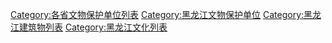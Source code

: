 [[Category:各省文物保护单位列表|Category:各省文物保护单位列表]]
[[Category:黑龙江文物保护单位|Category:黑龙江文物保护单位]]
[[Category:黑龙江建筑物列表|Category:黑龙江建筑物列表]]
[[Category:黑龙江文化列表|Category:黑龙江文化列表]]